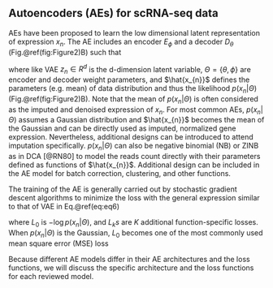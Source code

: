 

## Autoencoders (AEs) for scRNA-seq data {#ch-3-2}


AEs have been proposed to learn the low dimensional latent representation of expression $x_{n}$. The AE includes an encoder $E_{\phi}$ and a decoder $D_{\theta}$ (Fig.\@ref(fig:Figure2)B) such that

\begin{equation}
	z_{n}=E_{\phi}(x_{n}); \hat{x_{n}} = D_{\theta}(z_{n})	(\#eq:eq7)
\end{equation}

where like VAE $z_{n} \in R^{d}$ is the d-dimension latent variable,  $\Theta = \{\theta,\phi\}$ are encoder and decoder weight parameters, and $\hat{x_{n}}$ defines the parameters (e.g. mean) of data distribution and thus the likelihood $p(x_{n} \vert \Theta)$ (Fig.\@ref(fig:Figure2)B). Note that the mean of $p(x_{n}\vert \Theta)$ is often considered as the imputed and denoised expression of $x_{n}$. For most common AEs, $p(x_{n}\vert \Theta)$ assumes a Gaussian distribution and $\hat{x_{n}}$ becomes the mean of the Gaussian and can be directly used as imputed, normalized gene expression. Nevertheless, additional designs can be introduced to attend imputation specifically.  $p(x_{n}\vert \Theta)$ can also be negative binomial (NB) or ZINB as in DCA [@RN80]<!--[23]--> to model the reads count directly with their parameters defined as functions of $\hat{x_{n}}$. Additional design can be included in the AE model for batch correction, clustering, and other functions. 

The training of the AE is generally carried out by stochastic gradient descent algorithms to minimize the loss with the general expression similar to that of VAE in Eq.\@ref(eq:eq6) 

\begin{equation}
	L(\Theta)=L_{0}(\Theta)+\sum_{k=1}^{K}\lambda_{k}L_{k}(\Theta) (\#eq:eq8)
\end{equation}

where $L_{0}$ is $-\log{p(x_{n}\vert \Theta)}$, and $L_{k}s$ are $K$ additional function-specific losses. When $p(x_{n} \vert \Theta)$ is the Gaussian,  $L_{0}$ becomes one of the most commonly used mean square error (MSE) loss

\begin{equation}
L_{0}(\Theta)=\sum_{n=1}^{N}\|x_{n}-\hat{x_{n}}\|_{2}^{2} (\#eq:eq9)
\end{equation}


Because different AE models differ in their AE architectures and the loss functions, we will discuss the specific architecture and the loss functions for each reviewed model.  



<!-- ## Autoencoders (AEs) for scRNA-seq data {#ae} -->


<!-- AEs learn the low dimensional latent representation $\mathbf{z}_{n} \in \mathbb{R}^{d}$ of expression $x_{n}$. The AE includes an encoder $E_{\phi}$ and a decoder $D_{\theta}$ (Fig.\@ref(fig:Figure2)B) such that -->

<!-- \begin{equation} -->
<!-- 	z_{n}=E_{\phi}(x_{n}); \hat{x_{n}} = D_{\theta}(z_{n})	(\#eq:eq7) -->
<!-- \end{equation} -->

<!-- where $\Theta = \{\theta,\phi\}$ are encoder and decoder weight parameters and $\hat{x_{n}}$ defines the parameters (e.g. mean) of the likelihood $p(x_{n} \vert \Theta)$ (Fig.\@ref(fig:Figure1)B) and is often considered as imputed and denoised expressions. Additional design can be included in an AE model for batch correction, clustering, and other objectives. -->

<!-- The training of an AE model is generally carried out by stochastic gradient descent algorithms to minimize the loss similar to Eq.\@ref(eq:eq6) except $L(\Theta) = -logp(x_{n}|\Theta)$. When $p(x_{n}│Θ)$ is the Gaussian,  $L(\Theta)$ becomes the mean square error (MSE) loss    -->

<!-- \begin{equation} -->
<!-- 	L(\Theta)=\sum_{n=1}^{N}||x_{n} - \hat{x}_{n}||_{2}^{2} (\#eq:eq8)  -->
<!-- \end{equation} -->

<!-- Because different AE models differ in their AE architectures and loss functions, we will discuss the specific architecture and loss functions for each reviewed DL model in Section \@ref(DatasetEvalMetric).    -->
